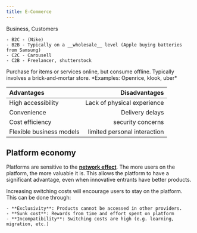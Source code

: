 ```yaml
---
title: E-Commerce
---
```



<Block variant="primary" title="Types of e-commerce">
Business, Customers

    - B2C - (Nike)
    - B2B - Typically on a __wholesale__ level (Apple buying batteries from Samsung)
    - C2C - Carousell
    - C2B - Freelancer, shutterstock
</Block>




<Block variant="knowledge" title="O2O - Online to Offline / OMO - Online Merged Offline">
Purchase for items or services online, but consume offline. Typically involves a brick-and-mortar store.
*Examples: Openrice, klook, uber*
</Block>





| **Advantages** | **Disadvantages** |
| :--- | ---: |
| High accessibility | Lack of physical experience |
| Convenience | Delivery delays |
| Cost efficiency | security concerns |
| Flexible business models | limited personal interaction |






## Platform economy



Platforms are sensitive to the [**network effect**](digital-economy#types-of-network-goods). The more users on the platform, the more valuable it is. This allows the platform to have a significant advantage, even when innovative entrants have better products.


<Block variant="knowledge" title="Increase switching costs">
Increasing switching costs will encourage users to stay on the platform. This can be done through:

    - **Exclusivity**: Products cannot be accessed in other providers.
    - **Sunk cost**: Rewards from time and effort spent on platform
    - **Incompatibility**: Switching costs are high (e.g. learning, migration, etc.)
</Block>
